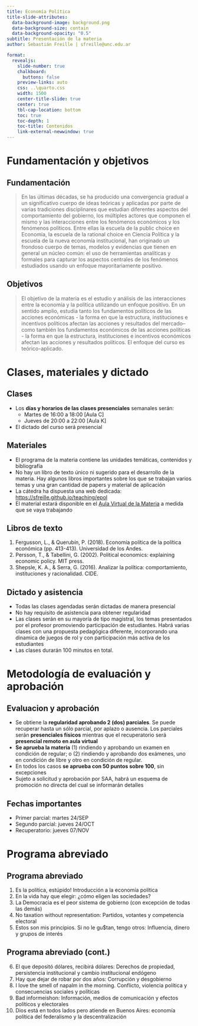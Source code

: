 ```yaml
---
title: Economía Política
title-slide-attributes:
  data-background-image: background.png
  data-background-size: contain
  data-background-opacity: "0.5"
subtitle: Presentación de la materia
author: Sebastián Freille | sfreille@unc.edu.ar

format:
  revealjs:
    slide-number: true
    chalkboard:
      buttons: false
    preview-links: auto
    css: ..\quarto.css
    width: 1500
    center-title-slide: true
    center: true
    tbl-cap-location: bottom	
    toc: true
    toc-depth: 1
    toc-title: Contenidos
    link-external-newwindow: true
---
```



# **Fundamentación y objetivos** {background="#CAA811"}

## Fundamentación

> En las últimas décadas, se ha producido una convergencia gradual a un significativo cuerpo de ideas teóricas y aplicadas por parte de varias tradiciones disciplinares que estudian diferentes aspectos del comportamiento del gobierno, los múltiples actores que componen el mismo y las interacciones entre los fenómenos económicos y los fenómenos políticos. Entre ellas la escuela de la public choice en Economía, la escuela de la rational choice en Ciencia Política y la escuela   de la nueva economía institucional, han originado un frondoso cuerpo de temas, modelos y evidencias que tienen en general un núcleo común: el uso de herramientas analíticas y formales para capturar los aspectos centrales de los fenómenos estudiados usando un enfoque mayoritariamente positivo.

## Objetivos

> El objetivo de la materia es el estudio y análisis de las interacciones entre la economía y la política utilizando un enfoque positivo. En un sentido amplio, estudia tanto los fundamentos políticos de las acciones económicas - la forma en que la estructura, instituciones e incentivos políticos afectan las acciones y resultados del mercado-- como también los fundamentos económicos de las acciones políticas - la forma en que la estructura, instituciones e incentivos económicos afectan las acciones y resultados políticos. El enfoque del curso es teórico-aplicado.

# **Clases, materiales y dictado** {background="#CAA811"}

## Clases

- Los **días y horarios de las clases presenciales** semanales serán:
  - Martes de 16:00 a 18:00 [Aula C]
  - Jueves de 20:00 a 22:00 [Aula K]
- El dictado del curso será presencial 

## Materiales

- El programa de la materia contiene las unidades temáticas, contenidos y bibliografía
- No hay un libro de texto único ni sugerido para el desarrollo de la materia. Hay algunos libros importantes sobre los que se trabajan varios temas y una gran cantidad de papers y material de aplicación
- La cátedra ha dispuesta una web dedicada: [https://sfreille.github.io/teaching/epol](https://sfreille.github.io/teaching/epol)
- El material estará disponible en el [Aula Virtual de la
  Materia](https://eco.aulavirtual.unc.edu.ar/course/view.php?id=159) a medida que se vaya trabajando

## Libros de texto

1. Fergusson, L., & Querubín, P. (2018). Economía política de la política económica (pp. 413-413). Universidad de los Andes.
2. Persson, T., & Tabellini, G. (2002). Political economics: explaining economic policy. MIT press.
3. Shepsle, K. A., & Serra, G. (2016). Analizar la política: comportamiento, instituciones y racionalidad. CIDE.

## Dictado y asistencia

- Todas las clases agendadas serán dictadas de manera presencial 
- No hay requisito de asistencia para obtener regularidad
- Las clases serán en su mayoría de tipo magistral, los temas
  presentados por el profesor promoviendo participación de
  estudiantes. Habrá varias clases con una propuesta pedagógica
  diferente, incorporando una dinamica de juegos de rol y con
  participación más activa de los estudiantes
- Las clases durarán 100 minutos en total. 

# **Metodología de evaluación y aprobación** {background="#CAA811"}

## Evaluacion y aprobación

- Se obtiene la **regularidad aprobando 2 (dos) parciales**. Se puede recuperar hasta un sólo parcial, por aplazo o ausencia. Los parciales serán **presenciales físicos** mientras que el recuperatorio será **presencial remoto en aula virtual**
- **Se aprueba la materia** (1) rindiendo y aprobando un examen en
  condición de regular; o (2) rindiendo y aprobando dos exámenes, uno
  en condición de libre y otro en condición de regular.
- En todos los casos **se aprueba con 50 puntos sobre 100**, sin
  excepciones
- Sujeto a solicitud y aprobación por SAA, habrá un esquema de
  promoción no directa del cual se informarán detalles
  
## Fechas importantes

- Primer parcial: martes 24/SEP
- Segundo parcial: jueves 24/OCT
- Recuperatorio: jueves 07/NOV 

# **Programa abreviado** {background="#CAA811"}

## Programa abreviado

1. Es la política, estúpido! Introducción a la economía política
2. En la vida hay que elegir: ¿cómo eligen las sociedades?
3. La Democracia es el peor sistema de gobierno (con excepción de todas las demás)
4. No taxation without representation: Partidos, votantes y competencia electoral
5. Estos son mis principios. Si no le gu$tan, tengo otros: Influencia, dinero y grupos de interés

## Programa abreviado (cont.)

6. El que depositó dólares, recibirá dólares: Derechos de propiedad, persistencia institucional y cambio institucional endógeno
7. Hay que dejar de robar por dos años: Corrupción y desgobierno
8. I love the smell of napalm in the morning. Conflicto, violencia política y consecuencias sociales y políticas
9. Bad informeishon: Información, medios de comunicación y efectos políticos y electorales
10. Dios está en todos lados pero atiende en Buenos Aires: economía política del federalismo y la descentralización
